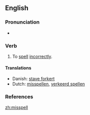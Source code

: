 ==English==

===Pronunciation===
*{{IPA|/'mɪspεl/}}

===Verb===
{{en-verb|misspells|misspelling|'''[[misspelt]]''' ''or'' '''[[misspelled]]'''}}

# To [[spell]] [[incorrectly]].

====Translations====
{{top}}
*Danish: [[stave forkert]]
*Dutch: [[misspellen]], [[verkeerd spellen]]
{{mid}}
{{bottom}}

===References===
{{R:Century 1911}}
{{R:Webster 1913}}

[[zh:misspell]]